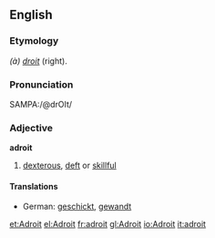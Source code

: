 ==English==

===Etymology===
{{F.}} ''(à) [[droit]]'' (right).

===Pronunciation===
{{US}} SAMPA:/@drOIt/

===Adjective===
'''adroit'''
# [[dexterous]], [[deft]] or [[skillful]]
====Translations====
*German: [[geschickt]], [[gewandt]]
[[et:Adroit]]
[[el:Adroit]]
[[fr:adroit]]
[[gl:Adroit]]
[[io:Adroit]]
[[it:adroit]]